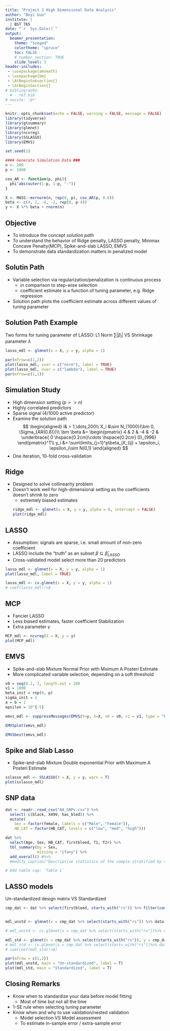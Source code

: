 ```yaml
---
title: "Project 3 High Dimensional Data Analysis"
author: "Boyi Guo"
institute: |
  | BST 765
date: "`r  Sys.Date()`"
output: 
  beamer_presentation:
    theme: "Szeged"
    colortheme: "spruce"
    toc: FALSE
    # number_section: TRUE
    slide_level: 3
header-includes:
 - \usepackage{amsmath}
 - \usepackage{bm}
 - \AtBeginSubsection{}
 - \AtBeginSection{}
# bibliography:
  # - ref.bib
# nocite: '@*'
---
```


```r
knitr::opts_chunk$set(echo = FALSE, warning = FALSE, message = FALSE)
library(tidyverse)
library(gtsummary)
library(glmnet)
library(ncvreg)
library(SSLASSO)
library(EMVS)

set.seed(1)

#### Generate Simulation Data ###
n <- 200
p <- 1000

cov_AR <- function(p, phi){
  phi^abs(outer(1:p, 1:p, "-"))
}

X <- MASS::mvrnorm(n, rep(0, p), cov_AR(p, 0.8))
beta <- c(4, 2, -4, -2, rep(0, p-4))
y <- X %*% beta + rnorm(n)
```

## Objective
* To introduce the concept _solution path_
* To understand the behavior of Ridge penalty, LASSO penalty, Minimax Concave Penalty(MCP), Spike-and-slab LASSO, EMVS
* To demonstrate data standardization matters in penalized model


## Solutin Path
* Variable selection via regularization/penalization is continuous process
  * in comparison to step-wise selection
  * coefficient estimate is a function of tuning parameter, e.g. Ridge regression
* Solution path plots the coefficient estimate across different values of tuning parameter

## Solution Path Example
Two forms for tuning parameter of LASSO:
L1 Norm $\sum\limits |\beta_i|$ VS Shrinkage parameter $\lambda$

```r
lasso_mdl <- glmnet(x = X, y = y, alpha = 1)

par(mfrow=c(1,2))
plot(lasso_mdl, xvar = c("norm"), label = TRUE)
plot(lasso_mdl, xvar = c("lambda"), label = TRUE)
par(mfrow=c(1,1))
```




## Simulation Study
* High dimension setting ($p >> n$)
* Highly correlated predictors
* Sparse signal (4/1000 active predictor)
* Examine the solution path
$$
\begin{aligned}
i& = 1,\dots,200\\
X_i &\sim N_{1000}(\bm 0, \Sigma_{AR(0.8)})\\
\bm \beta &= \begin{pmatrix} 4 & 2 & -4 & -2 & \underbrace{ 0  \hspace{0.2cm}\cdots \hspace{0.2cm} 0}_{996} \end{pmatrix}^T\\
y_i &= \sum\limits_{j=1}^p\beta_jX_{ij} + \epsilon_i, \epsilon_i\sim N(0,1)
\end{aligned}
$$
* One iteration, 10-fold cross-validation


<!-- ## -->



## Ridge
* Designed to solve collinearity problem
* Doesn't work well for high-dimensional setting as the coefficients doesn't shrink to zero
  * extremely biased estimates
```r
ridge_mdl <- glmnet(x = X, y = y, alpha = 0, intercept = FALSE)
plot(ridge_mdl)
```

## LASSO
* Assumption: signals are sparse, i.e. small amount of non-zero coefficient
* LASSO include the "truth" as an subset $\beta \subseteq \hat \beta_{LASSO}$ 
* Cross-validated model select more than 20 predictors
```r
lasso_mdl <- glmnet(x = X, y = y, alpha = 1)
plot(lasso_mdl, label = TRUE)
```


```r
lasso_mdl <- cv.glmnet(x = X, y = y, alpha = 1)
# coef(lasso_mdl)!=0
```

## MCP
* Fancier LASSO
* Less biased estimates, faster coefficient Stabilization
* Extra parameter $\gamma$
```r
MCP_mdl <- ncvreg(X = X, y = y)
plot(MCP_mdl)
```


## EMVS
* Spike-and-slab Mixture Normal Prior with Mximum A Posteri Estimate
* More complicated variable selection, depending on a soft threshold

```r
v0 = seq(0.1, 2, length.out = 20)
v1 = 1000
beta_init = rep(0, p)
sigma_init = 1
a = b = 1
epsilon = 10^{-5}

emvs_mdl <- suppressMessages(EMVS(Y=y, X=X, v0 = v0, v1 = v1, type = "betabinomial",independent = FALSE, beta_init = beta_init, sigma_init = sigma_init,epsilon = epsilon, a = a, b = b))

EMVSplot(emvs_mdl)

EMVSbest(emvs_mdl)
```


## Spike and Slab Lasso
* Spike-and-slab Mixture Double exponential Prior with Maximum A Posteri Estimate
```r
sslasso_mdl <- SSLASSO(X = X, y = y, warn = T)
plot(sslasso_mdl)
```

## SNP data
```r
dat <- readr::read_csv("AA_SNPs.csv") %>% 
  select(-c(black, X499, has_bled)) %>% 
  mutate(
    Sex = factor(female, labels = c("Male", "Female")),
    HB_CAT = factor(HB_CAT, levels = c("low", "med", "high")))

dat %>% 
  select(Age, Sex, HB_CAT, firstbleed, T1, T2r) %>% 
  tbl_summary(by = Sex,
              missing = "ifany") %>% 
  add_overall() #%>% 
  #modify_caption("Descriptive statistics of the sample stratified by sex")

# Add table cap: `Table 1`
```

## LASSO models
Un-standardized design matrix VS Standardized

```r

cmp_dat <- dat %>% select(firstbleed, starts_with("rs")) %>% filter(complete.cases(.))


mdl_unstd <- glmnet(x = cmp_dat %>% select(starts_with("rs")) %>% data.matrix, y = cmp_dat$firstbleed, standardize = F)

# mdl_unstd <- cv.glmnet(x = cmp_dat %>% select(starts_with("rs"))%>% data.matrix, y = cmp_dat$firstbleed, standardize = F)

mdl_std <- glmnet(x = cmp_dat %>% select(starts_with("rs")), y = cmp_dat$firstbleed)
# mdl_std <- cv.glmnet(x = cmp_dat %>% select(starts_with("rs"))%>% data.matrix, y = cmp_dat$firstbleed, standardize = T)
# sum(coef(mdl_std)!=0)

par(mfrow = c(1,2))
plot(mdl_unstd, main = "Un-standardized", label = T)
plot(mdl_std, main = "Standardized", label = T)
```

## Closing Remarks
* Know when to standardize your data before model fitting
  * Most of time but not all the time
* 1-SE rule when selecting tuning parameter
* Know when and why to use validation/nested validation
  * Model selection VS Model assessment
  * To estimate in-sample error / extra-sample error
